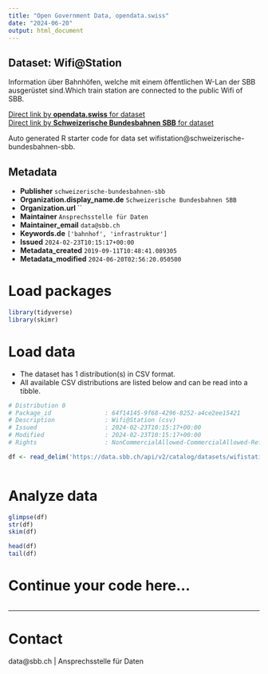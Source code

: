 ```yaml
---
title: "Open Government Data, opendata.swiss"
date: "2024-06-20"
output: html_document
---
```


## Dataset: Wifi@Station

Information über Bahnhöfen, welche mit einem öffentlichen W-Lan der SBB ausgerüstet sind.Which train station are connected to the public Wifi of SBB. 

[Direct link by **opendata.swiss** for dataset](https://opendata.swiss/de/dataset/wifistation1)<br>
[Direct link by **Schweizerische Bundesbahnen SBB** for dataset](https://data.sbb.ch/explore/dataset/wifistation/)

Auto generated R starter code for data set wifistation@schweizerische-bundesbahnen-sbb.

## Metadata

- **Publisher** `schweizerische-bundesbahnen-sbb`
- **Organization.display_name.de** `Schweizerische Bundesbahnen SBB`
- **Organization.url** ``
- **Maintainer** `Ansprechsstelle für Daten`
- **Maintainer_email** `data@sbb.ch`
- **Keywords.de** `['bahnhof', 'infrastruktur']`
- **Issued** `2024-02-23T10:15:17+00:00`
- **Metadata_created** `2019-09-11T10:48:41.089305`
- **Metadata_modified** `2024-06-20T02:56:20.050500`


# Load packages

```r

library(tidyverse)
library(skimr)

```

# Load data

-   The dataset has 1 distribution(s) in CSV format.
-   All available CSV distributions are listed below and can be read into a tibble.

```r

# Distribution 0
# Package_id               : 64f14145-9f68-4296-8252-a4ce2ee15421
# Description              : Wifi@Station (csv)
# Issued                   : 2024-02-23T10:15:17+00:00
# Modified                 : 2024-02-23T10:15:17+00:00
# Rights                   : NonCommercialAllowed-CommercialAllowed-ReferenceRequired

df <- read_delim('https://data.sbb.ch/api/v2/catalog/datasets/wifistation/exports/csv')



```

# Analyze data

```r

glimpse(df)
str(df)
skim(df)

head(df)
tail(df)

```

# Continue your code here...

```r

```

------------------------------------------------------------------------

# Contact

data@sbb.ch | Ansprechsstelle für Daten
